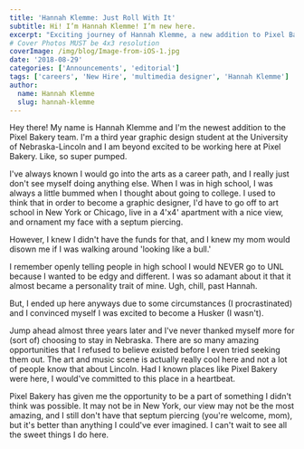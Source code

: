 ```yaml
---
title: 'Hannah Klemme: Just Roll With It'
subtitle: Hi! I’m Hannah Klemme! I’m new here.
excerpt: "Exciting journey of Hannah Klemme, a new addition to Pixel Bakery team. A graphic design student sharing her path to creativity and growth."
# Cover Photos MUST be 4x3 resolution
coverImage: /img/blog/Image-from-iOS-1.jpg
date: '2018-08-29'
categories: ['Announcements', 'editorial']
tags: ['careers', 'New Hire', 'multimedia designer', 'Hannah Klemme']
author:
  name: Hannah Klemme
  slug: hannah-klemme
---
```

Hey there! My name is Hannah Klemme and I'm the newest addition to the Pixel Bakery team. I'm a third year graphic design student at the University of Nebraska-Lincoln and I am beyond excited to be working here at Pixel Bakery. Like, so super pumped.

I've always known I would go into the arts as a career path, and I really just don't see myself doing anything else. When I was in high school, I was always a little bummed when I thought about going to college. I used to think that in order to become a graphic designer, I'd have to go off to art school in New York or Chicago, live in a 4'x4' apartment with a nice view, and ornament my face with a septum piercing.

However, I knew I didn't have the funds for that, and I knew my mom would disown me if I was walking around 'looking like a bull.'

I remember openly telling people in high school I would NEVER go to UNL because I wanted to be edgy and different. I was so adamant about it that it almost became a personality trait of mine. Ugh, chill, past Hannah.

But, I ended up here anyways due to some circumstances (I procrastinated) and I convinced myself I was excited to become a Husker (I wasn't).

Jump ahead almost three years later and I've never thanked myself more for (sort of) choosing to stay in Nebraska. There are so many amazing opportunities that I refused to believe existed before I even tried seeking them out. The art and music scene is actually really cool here and not a lot of people know that about Lincoln. Had I known places like Pixel Bakery were here, I would've committed to this place in a heartbeat.

Pixel Bakery has given me the opportunity to be a part of something I didn't think was possible. It may not be in New York, our view may not be the most amazing, and I still don't have that septum piercing (you're welcome, mom), but it's better than anything I could've ever imagined. I can't wait to see all the sweet things I do here.